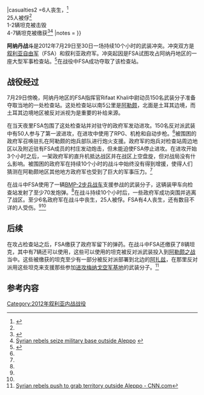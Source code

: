 {{infobox military conflict
|conflict    =阿纳丹战斗
|partof      = [[阿勒颇之战|阿勒颇之战]]
|image       =
|caption     =
|date        =2012年7月29日至30日
|place       =[[阿勒颇省|阿勒颇省]]阿纳丹地区
|map_type    =
|map_relief  =
|latitude    =
|longitude   =
|map_size    =
|map_marksize =
|map_caption =
|map_label   =
|territory   =
|result      = [[叙利亚自由军|叙利亚自由军]]攻占了阿纳丹地区的一处检查站
|status      =
|combatant1  =[[File:Syria-flag_1932-58_1961-63.svg|23px]] [[叙利亚自由军|叙利亚自由军]]
|combatant2  =[[File:Flag_of_the_Syrian_Arab_Army.svg|23px]] 叙利亚政府军
|commander1  = Rifaat Khali中尉
|commander2  =未知
|units1      = 未知
|units2      = 叙利亚陆军111团
|strength1   =150名武装分子<ref name="thenews1">{{Cite web |url=http://www.thenews.com.pk/article-61251-Syria-rebels-seize-strategic-checkpoint |title=Syria rebels seize strategic checkpoint - thenews.com.pk |accessdate=2014-04-22 |archive-date=2014-10-26 |archive-url=https://web.archive.org/web/20141026015054/http://www.thenews.com.pk/article-61251-Syria-rebels-seize-strategic-checkpoint |dead-url=no }}</ref><br>1辆[[BMP-2步兵战车|BMP-2步兵战车]]<ref name="autogenerated1">{{Cite web |url=http://news.sky.com/story/966624/syria-rebels-plan-own-assault-on-aleppo |title=Syria: Rebels Plan Own Assault On Aleppo |accessdate=2014-04-22 |archive-date=2016-03-03 |archive-url=https://web.archive.org/web/20160303233522/http://news.sky.com/story/966624/syria-rebels-plan-own-assault-on-aleppo |dead-url=no }}</ref>
|strength2   =130名以上士兵<ref name="thenews1"/><br/>12輛坦克<ref name="autogenerated2">{{Cite web |url=http://news.blogs.cnn.com/2012/07/31/cnn-inside-syria-firefight-for-control-of-army-base/ |title=CNN inside Syria: Firefight for control of army base – This Just In - CNN.com Blogs |accessdate=2014-04-22 |archive-date=2017-10-19 |archive-url=https://web.archive.org/web/20171019114438/http://news.blogs.cnn.com/2012/07/31/cnn-inside-syria-firefight-for-control-of-army-base/ |dead-url=no }}</ref><br/>1架直升機<ref name="autogenerated2"/>
|casualties1 =4人丧生<ref name="news3">{{Cite web |url=http://www.news24.com/World/News/Bashar-soldiers-fled-like-rats-rebels-20120730 |title=Bashar soldiers 'fled like rats': rebels {{!}} News24 |accessdate=2014-04-22 |archive-date=2017-10-19 |archive-url=https://web.archive.org/web/20171019114927/http://www.news24.com/World/News/Bashar-soldiers-fled-like-rats-rebels-20120730 |dead-url=no }}</ref>
|casualties2 =6人丧生，<ref>{{cite web |url=http://english.alarabiya.net/articles/2012/07/30/229245.html |title=存档副本 |accessdate=2015年12月11日 |deadurl=yes |archiveurl=https://web.archive.org/web/20160203170425/http://english.alarabiya.net/articles/2012/07/30/229245.html |archivedate=2016年2月3日 |df= }}</ref><br>25人被俘<ref name="news3"/><br/>1-2辆坦克被击毁<br/>4-7辆坦克被缴获<ref>{{Cite web |url=http://blogs.aljazeera.com/topic/syria/syrian-rebels-seize-strategic-checkpoint-between-aleppo-and-turkey-according-rebel |title=Syrian rebels seize strategic checkpoint between Aleppo and Turkey, according to rebel officer |accessdate=2014-04-22 |archive-date=2016-03-03 |archive-url=https://web.archive.org/web/20160303173728/http://blogs.aljazeera.com/topic/syria/syrian-rebels-seize-strategic-checkpoint-between-aleppo-and-turkey-according-rebel |dead-url=no }}</ref><ref>[http://www.12newsnow.com/story/19145434/syrian-rebels-seize-military-base-outside-aleppo Syrian rebels seize military base outside Aleppo]  {{webarchive|url=https://archive.is/20130116111942/http://www.12newsnow.com/story/19145434/syrian-rebels-seize-military-base-outside-aleppo |date=2013-01-16 }}</ref>
|notes       =
}}

'''阿纳丹战斗'''是2012年7月29日至30日一场持续10个小时的武装冲突。冲突双方是[[叙利亚自由军|叙利亚自由军]]（FSA）和叙利亚政府军。冲突起因是FSA试图攻占阿纳丹地区的一座大型军事检查站。<ref name="gulf-times1">{{cite web |url=http://www.gulf-times.com/site/topics/article.asp?cu_no=2&item_no=522265&version=1&template_id=37&parent_id=17 |title=存档副本 |accessdate=2012-07-31  |deadurl=yes |archiveurl=https://web.archive.org/web/20120801035226/http://gulf-times.com/site/topics/article.asp?cu_no=2&item_no=522265&version=1&template_id=37&parent_id=17 |archivedate=2012-08-01 }} </ref>在战役中FSA成功夺取了该检查站。

==战役经过==

7月29日傍晚，阿纳丹地区的FSA指挥官Rifaat Khali中尉动员150名武装分子准备夺取当地的一处检查站。这处检查站以南5公里是[[阿勒颇|阿勒颇]]，北面是土耳其边境，而土耳其边境地区被反对派视为是重要的补给来源。

在当天夜里FSA包围了这处检查站并对驻守的政府军发动进攻。150名反对派武装中有50人参与了第一波进攻，在进攻中使用了RPG、机枪和自动步枪。<ref name="thenews1"/>被围困的政府军召唤驻扎在阿勒颇的炮兵部队进行炮火支援。政府军的炮兵对检查站周边地区以及附近驻有FSA成员的村庄发动炮击，但未能迫使FSA停止进攻。在进攻开始3个小时之后，一架政府军的直升机抵达战区并在战区上空盘旋，但对战局没有什么影响。被围困的政府军在持续10个小时的战斗中始终没有得到增援，使得人们猜测在阿勒颇地区其他地方政府军也受到了巨大的军事压力。<ref name="autogenerated2"/>

在战斗中FSA使用了一辆[[BMP-2步兵战车|BMP-2步兵战车]]支援参战的武装分子，这辆装甲车向检查站发射了至少70发炮弹。<ref name="autogenerated1"/>在战斗持续10个小时后，一些政府军成功突围并逃离了战区。至少6名政府军在战斗中丧生，25人被俘。FSA有4人丧生，还有数目不详的人受伤。<ref name="thenews1"/><ref name="gulf-times1"/>

==后续==

在攻占检查站之后，FSA缴获了政府军留下的弹药。在战斗中FSA还缴获了8辆坦克，其中有7辆还可以使用，这些可以使用的坦克被反对派武装投入到[[阿勒颇之战|阿勒颇之战]]当中。这些被缴获的坦克至少有一部分被反对派部署到北边的[[阿扎兹|阿扎兹]]，在那里反对派用这些坦克来支援那些参加[[梅纳戈空军基地围困战|进攻梅纳戈空军基地]]的武装分子。<ref>[http://edition.cnn.com/2012/07/30/world/meast/syria-unrest/ Syrian rebels push to grab territory outside Aleppo - CNN.com]</ref>

==参考内容==
{{Reflist|2}}

[[Category:2012年叙利亚内战战役|Category:2012年叙利亚内战战役]]